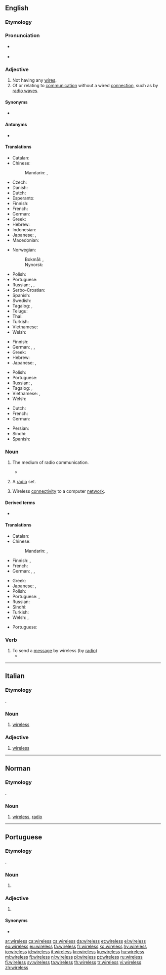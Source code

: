 ==English==

===Etymology===
{{suffix|wire|less|lang=en}}

===Pronunciation===
* {{a|UK}} {{IPA|/ˈwaɪ.ə(ɹ).ləs/|lang=en}}
* {{audio|en-us-wireless.ogg|Audio (US)|lang=en}}

===Adjective===
{{en-adj|-}}

# Not having any [[wire]]s.
# Of or relating to [[communication]] without a wired [[connection]], such as by [[radio wave]]s.

====Synonyms====
* {{l|en|cordless}}

====Antonyms====
* {{l|en|wired}}

====Translations====
{{trans-top|not having any wires}}
* Catalan: {{t|ca|sense fil}}
* Chinese:
*: Mandarin: {{t+|cmn|無線|sc=Hani}}, {{t+|cmn|无线|tr=wǔxiàn|sc=Hani}}
* Czech: {{t|cs|bezdrátový}}
* Danish: {{t+|da|trådløs}}
* Dutch: {{t+|nl|draadloos}}
* Esperanto: {{t|eo|sendrata}}
* Finnish: {{t+|fi|langaton}}
* French: {{t+|fr|sans fil}}
* German: {{t+|de|drahtlos}}
* Greek: {{t+|el|ασύρματος|m}}
* Hebrew: {{t|he|אלחוטי|tr=alkhutí}}
* Indonesian: {{t+|id|nirkabel}}
* Japanese: {{t+|ja|無線|tr=むせん, musen|sc=Jpan}}, {{t|ja|ワイヤレス|tr=waiyaresu|sc=Jpan}}
* Macedonian: {{t|mk|безжичен|m|tr=bézžičen}}
{{trans-mid}}
* Norwegian:
*: Bokmål: {{t|no|trådlaus}}, {{t+|nb|trådløs}}
*: Nynorsk: {{t|no|trådlaus}}
* Polish: {{t+|pl|bezprzewodowy}}
* Portuguese: {{t|pt|[[sem]] [[fio]]}}
* Russian: {{t+|ru|беспро́водный}}, {{t+|ru|беспроводно́й}}, {{t+|ru|беспро́волочный}}
* Serbo-Croatian: {{t|sh|бежично|n|tr=bežično|sc=Cyrl}}
* Spanish: {{t+|es|inalámbrico|m}}
* Swedish: {{t+|sv|trådlös}}
* Tagalog: {{t|tl|awangkawad}}, {{t|tl|walang-kawad}}
* Telugu: {{t|te|తీగెలేని}}
* Thai: {{t|th|ไร้สาย|sc=Thai}}
* Turkish: {{t+|tr|kablosuz}}
* Vietnamese: {{t|vi|không dây}}
* Welsh: {{t|cy|diwifr}}
{{trans-bottom}}

{{trans-top|of or relating to wireless telegraphy}}
* Finnish: {{t+|fi|langaton}}
* German: {{t+|de|drahtlos}}, {{t+|de|Funk|alt=Funk-}}, {{t+|de|Radio|alt=Radio-}}
* Greek: {{t+|el|ασύρματος|m}}
* Hebrew: {{t|he|אלחוטי}}
* Japanese: {{t|ja|ワイヤレス|tr=waiyaresu|sc=Jpan}}, {{t+|ja|無線|tr=むせん, musen|sc=Jpan}}
{{trans-mid}}
* Polish: {{t+|pl|radiowy}}
* Portuguese: {{t|pt|[[sem]] [[fio]]}}
* Russian: {{t+|ru|радио|alt=ра́дио-}}, {{t+|ru|беспроводно́й}}
* Tagalog: {{t|tl|awangkawad}}, {{t|tl|walang-kawad}}
* Vietnamese: {{t|vi|không dây}}, {{t+|vi|vô tuyến}}
* Welsh: {{t|cy|diwifr}}
{{trans-bottom}}

{{checktrans-top}}
* Dutch: {{t+check|nl|draadloos}}
* French: {{t+check|fr|sans fil}}
* German: {{t+check|de|drahtlos}}
{{trans-mid}}
* Persian: {{t+check|fa|بی‌سیم|tr=bisim}}
* Sindhi: {{t+check|sd|ريتار}}
* Spanish: {{t-check|es|inalámbrico}}
{{trans-bottom}}

===Noun===
{{wikipedia}}
{{en-noun|~|wirelesses}}

# {{lb|en|uncountable}} The medium of radio communication.
#: {{ux|en|Only about a hundred years ago, '''wireless''' was a new technology.}}
#* {{quote-book|year=1935|author=[https://www.goodreads.com/author/show/288354.George_Goodchild George Goodchild]
|title=Death on the Centre Court|chapter=3
|passage=It had been his intention to go to Wimbledon, but as he himself said: “Why be blooming well frizzled when you can hear all the results over the '''wireless'''. And results are all that concern me.&nbsp;[&hellip;]”}}
# {{lb|en|dated}} A [[radio]] set.
#: {{ux|en|Let's switch on the '''wireless''' and listen to the news.}}
# {{lb|en|uncountable}} Wireless [[connectivity]] to a computer [[network]].
#: {{ux|en|If your '''wireless''' stops working, try restarting the router.}}

====Derived terms====
* {{l|en|wireless operator}}

====Translations====
{{trans-top|radio}}
* Catalan: {{t+|ca|ràdio|f}}
* Chinese:
*: Mandarin: {{t+|cmn|無線電|sc=Hani}}, {{t+|cmn|无线电|tr=wúxiàndiàn|sc=Hani}}
* Finnish: {{t+|fi|radio}}, {{t|fi|radioviestintä}}
* French: {{t+|fr|radio|f}}
* German: {{t+|de|Funk|m}}, {{t+|de|Rundfunk|m}}, {{t+|de|Radio|n}}
{{trans-mid}}
* Greek: {{t+|el|ασύρματος|m}}
* Japanese: {{t|ja|無線機|tr=むせんき, musenki|sc=Jpan}}, {{t|ja|ワイヤレス|tr=waiyaresu|sc=Jpan}}
* Polish: {{t+|pl|radio|n}}
* Portuguese: {{t|pt|[[tecnologia]] [[sem]] [[fio]]|f}}, {{t|pt|[[tecnologia]] [[wireless]]|f}}
* Russian: {{t+|ru|ра́дио|n}}
* Sindhi: {{t+|sd|ريتار}}
* Turkish: {{t+|tr|telsiz}}
* Welsh: {{t+|cy|radio|m}}, {{t|cy|weiarles|m}}
{{trans-bottom}}

{{trans-top|wireless connectivity to a computer network}}
* Portuguese: {{t+|pt|wireless|f}}
{{trans-mid}}
{{trans-bottom}}

===Verb===
{{en-verb|wirelesses|wirelessing|wirelessed}}

# To send a [[message]] by wireless (by [[radio]])
#* {{quote-book|title=Flag and Fleet|author=William Charles Henry Wood|year=1919|passage=At 3:30 A.M. a huge Zeppelin flew across the British battle line, '''wirelessing''' down to any Germans still to the westward the best way to get home.}}

----

==Italian==

===Etymology===
{{bor|it|en|wireless}}.

===Noun===
{{head|it|noun|g=m|invariable}}

# [[#English|wireless]] {{gloss|transmission without wires}}

===Adjective===
{{head|it|adjective|invariable}}

# {{lb|it|computing}} [[#English|wireless]]

----

==Norman==

===Etymology===
{{bor|nrf|en|wireless}}.

===Noun===
{{nrf-noun|m|pl=-}}

# {{lb|nrf|Guernsey}} [[#English|wireless]], [[radio]]

----

==Portuguese==

===Etymology===
{{bor|pt|en|wireless}}.

===Noun===
{{pt-noun|f}}

# {{lb|pt|networking}} {{l|en|wireless}} {{gloss|wireless connectivity to a computer network}}

===Adjective===
{{pt-adj|pl=wireless}}

# {{lb|pt|of hardware}} {{l|en|wireless}} {{gloss|communicating without wired connections}}

====Synonyms====
* {{l|pt|[[sem]] [[fio]]}}

[[ar:wireless]]
[[ca:wireless]]
[[cs:wireless]]
[[da:wireless]]
[[et:wireless]]
[[el:wireless]]
[[eo:wireless]]
[[eu:wireless]]
[[fa:wireless]]
[[fr:wireless]]
[[ko:wireless]]
[[hy:wireless]]
[[io:wireless]]
[[id:wireless]]
[[it:wireless]]
[[kn:wireless]]
[[ku:wireless]]
[[hu:wireless]]
[[ml:wireless]]
[[fj:wireless]]
[[nl:wireless]]
[[pl:wireless]]
[[pt:wireless]]
[[ru:wireless]]
[[fi:wireless]]
[[sv:wireless]]
[[ta:wireless]]
[[th:wireless]]
[[tr:wireless]]
[[vi:wireless]]
[[zh:wireless]]